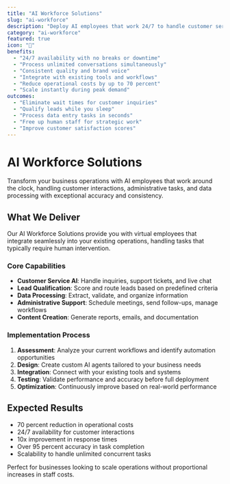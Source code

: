 ```yaml
---
title: "AI Workforce Solutions"
slug: "ai-workforce"
description: "Deploy AI employees that work 24/7 to handle customer service, lead qualification, data processing, and administrative tasks with human-level accuracy."
category: "ai-workforce"
featured: true
icon: "🤖"
benefits:
  - "24/7 availability with no breaks or downtime"
  - "Process unlimited conversations simultaneously"
  - "Consistent quality and brand voice"
  - "Integrate with existing tools and workflows"
  - "Reduce operational costs by up to 70 percent"
  - "Scale instantly during peak demand"
outcomes:
  - "Eliminate wait times for customer inquiries"
  - "Qualify leads while you sleep"
  - "Process data entry tasks in seconds"
  - "Free up human staff for strategic work"
  - "Improve customer satisfaction scores"
---
```


# AI Workforce Solutions

Transform your business operations with AI employees that work around the clock, handling customer interactions, administrative tasks, and data processing with exceptional accuracy and consistency.

## What We Deliver

Our AI Workforce Solutions provide you with virtual employees that integrate seamlessly into your existing operations, handling tasks that typically require human intervention.

### Core Capabilities

- **Customer Service AI**: Handle inquiries, support tickets, and live chat
- **Lead Qualification**: Score and route leads based on predefined criteria
- **Data Processing**: Extract, validate, and organize information
- **Administrative Support**: Schedule meetings, send follow-ups, manage workflows
- **Content Creation**: Generate reports, emails, and documentation

### Implementation Process

1. **Assessment**: Analyze your current workflows and identify automation opportunities
2. **Design**: Create custom AI agents tailored to your business needs
3. **Integration**: Connect with your existing tools and systems
4. **Testing**: Validate performance and accuracy before full deployment
5. **Optimization**: Continuously improve based on real-world performance

## Expected Results

- 70 percent reduction in operational costs
- 24/7 availability for customer interactions
- 10x improvement in response times
- Over 95 percent accuracy in task completion
- Scalability to handle unlimited concurrent tasks

Perfect for businesses looking to scale operations without proportional increases in staff costs.